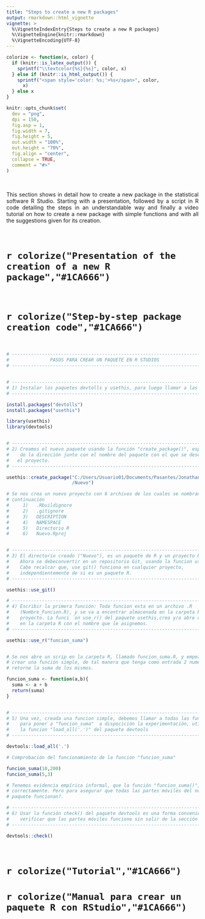 ```yaml
---
title: "Steps to create a new R packages"
output: rmarkdown::html_vignette
vignette: >
  %\VignetteIndexEntry{Steps to create a new R packages}
  %\VignetteEngine{knitr::rmarkdown}
  %\VignetteEncoding{UTF-8}
---
```


```r
colorize <- function(x, color) {
  if (knitr::is_latex_output()) {
    sprintf("\\textcolor{%s}{%s}", color, x)
  } else if (knitr::is_html_output()) {
    sprintf("<span style='color: %s;'>%s</span>", color,
      x)
  } else x
}
```

```r
knitr::opts_chunk$set(
  dev = "png",
  dpi = 150,
  fig.asp = 1,
  fig.width = 7,
  fig.height = 5,
  out.width = "100%",
  out.height = "70%",
  fig.align = "center",
  collapse = TRUE,
  comment = "#>"
)
```

<br>

<p style="text-align:justify;"> This section shows in detail how to create a new package in the statistical software R Studio. Starting with a presentation, followed by a script in R code detailing the steps in an understandable way and finally a video tutorial on how to create a new package with simple functions and with all the suggestions given for its creation.</p>

<br>

# `r colorize("Presentation of the creation of a new R package","#1CA666")`

<object data="Tutorial/RPackage.pdf" width=775, height=550></object>

<br>

# `r colorize("Step-by-step package creation code","#1CA666")`

<br>

```r

# ------------------------------------------------------------------------------
#               PASOS PARA CREAR UN PAQUETE EN R STUDIOS
# ------------------------------------------------------------------------------


# ------------------------------------------------------------------------------
# 1) Instalar los paquetes devtolls y usethis, para luego llamar a las librerias 
# ------------------------------------------------------------------------------

install.packages("devtolls")
install.packages("usethis")

library(usethis)
library(devtools)


# ------------------------------------------------------------------------------
# 2) Creamos el nuevo paquete usando la función "create_package()", especifican-
#    do la dirección junto con el nombre del paquete con el que se desea crear 
#   el proyecto.
# ------------------------------------------------------------------------------

usethis::create_package("C:/Users/Usuario01/Documents/Pasantes/Jonathan_Pallasco
                        /Nuevo")

# Se nos crea un nuevo proyecto con 6 archivos de los cuales se nombran a 
# continuación  
#     1)   .Rbuildignore 
#     2)   .gitignore 
#     3)   DESCRIPTION 
#     4)   NAMESPACE 
#     5)   Directorio R 
#     6)   Nuevo.Rproj 


# ------------------------------------------------------------------------------
# 3) El directorio creado ("Nuevo"), es un paquete de R y un proyecto RStudio. 
#    Ahora se debeconvertir en un repositorio Git, usando la funcion use git(). 
#    Cabe recalcar que, use git() funciona en cualquier proyecto, 
#    independientemente de si es un paquete R.
# ------------------------------------------------------------------------------

usethis::use_git()

# ------------------------------------------------------------------------------
# 4) Escribir la primera función: Toda funcion esta en un archivo .R 
#    (Nombre_Funcion.R), y se va a encontrar almacenada en la carpeta R/ del 
#    proyecto. La funci ́on use_r() del paquete usethis,crea y/o abre un script 
#    en la carpeta R con el nombre que le asignemos. 
# ------------------------------------------------------------------------------

usethis::use_r("funcion_suma")


# Se nos abre un scrip en la carpeta R, llamado funcion_suma.R, y empezamos a 
# crear una función simple, de tal manera que tenga como entrada 2 numero y 
# retorne la suma de los mismos.

funcion_suma <- function(a,b){
  suma <- a + b
  return(suma)
}


# ------------------------------------------------------------------------------
# 5) Una vez, creada una funcion simple, debemos llamar a todas las funciones, 
#    para poner a "funcion_suma"  a dispocición la experimentación, utilizando 
#    la funcion "load_all('.')" del paquete devtools
# ------------------------------------------------------------------------------

devtools::load_all('.')

# Comprobación del funcionamiento de la funcion "funcion_suma"

funcion_suma(10,200)
funcion_suma(5,3)

# Tenemos evidencia empírica informal, que la función "funcion_suma()", funciona 
# correctamente. Pero para asegurar que todas las partes móviles del nuevo 
# paquete funcionan?.

# ------------------------------------------------------------------------------
# 6) Usar la función check() del paquete devtools es una forma conveniente de 
#    verificar que las partes móviles funcione sin salir de la sección R.
# ------------------------------------------------------------------------------

devtools::check()

```

<br>

# `r colorize("Tutorial","#1CA666")`

# `r colorize("Manual para crear un paquete R con RStudio","#1CA666")`
